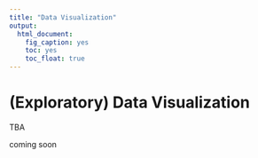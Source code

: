 ```yaml
---
title: "Data Visualization"
output: 
  html_document: 
    fig_caption: yes
    toc: yes
    toc_float: true
---
```


# (Exploratory) Data Visualization

TBA

coming soon